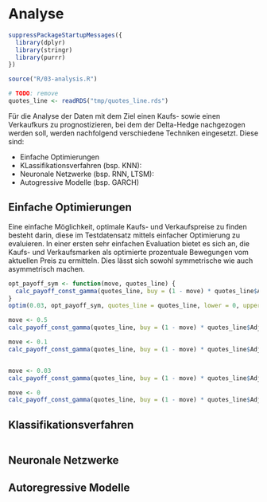 # Analyse


```r

suppressPackageStartupMessages({
  library(dplyr)
  library(stringr)
  library(purrr)
})

source("R/03-analysis.R")

# TODO: remove
quotes_line <- readRDS("tmp/quotes_line.rds")

```

Für die Analyse der Daten mit dem Ziel einen Kaufs- sowie einen Verkaufkurs zu prognostizieren, bei dem der Delta-Hedge nachgezogen werden soll, werden nachfolgend verschiedene Techniken eingesetzt. Diese sind:

- Einfache Optimierungen
- KLassifikationsverfahren (bsp. KNN):
- Neuronale Netzwerke (bsp. RNN, LTSM):
- Autogressive Modelle (bsp. GARCH)


## Einfache Optimierungen

Eine einfache Möglichkeit, optimale Kaufs- und Verkaufspreise zu finden besteht darin, diese im Testdatensatz mittels einfacher Optimierung zu evaluieren. In einer ersten sehr einfachen Evaluation bietet es sich an, die Kaufs- und Verkaufsmarken als optimierte prozentuale Bewegungen vom aktuellen Preis zu ermitteln. Dies lässt sich sowohl symmetrische wie auch asymmetrisch machen. 

```r

opt_payoff_sym <- function(move, quotes_line) {
  calc_payoff_const_gamma(quotes_line, buy = (1 - move) * quotes_line$Adjusted_t_1, sell = (1 + move) * quotes_line$Adjusted_t_1)
}
optim(0.03, opt_payoff_sym, quotes_line = quotes_line, lower = 0, upper = 0.5, control = list(fnscale = -1))

move <- 0.5
calc_payoff_const_gamma(quotes_line, buy = (1 - move) * quotes_line$Adjusted_t_1, sell = (1 + move) * quotes_line$Adjusted_t_1)

move <- 0.1
calc_payoff_const_gamma(quotes_line, buy = (1 - move) * quotes_line$Adjusted_t_1, sell = (1 + move) * quotes_line$Adjusted_t_1)


move <- 0.03
calc_payoff_const_gamma(quotes_line, buy = (1 - move) * quotes_line$Adjusted_t_1, sell = (1 + move) * quotes_line$Adjusted_t_1)

move <- 0
calc_payoff_const_gamma(quotes_line, buy = (1 - move) * quotes_line$Adjusted_t_1, sell = (1 + move) * quotes_line$Adjusted_t_1)


```


## Klassifikationsverfahren


```r

```

## Neuronale Netzwerke

## Autoregressive Modelle
